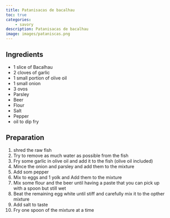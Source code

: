 ```yaml
---
title: Patanisacas de bacalhau
toc: true
categories: 
    - savory
description: Patanisacas de bacalhau
image: images/pataniscas.png
---
```

## Ingredients

- 1 slice of Bacalhau
- 2 cloves of garlic
- 1 small portion of olive oil
- 1 small onion
- 3 ovos
- Parsley
- Beer
- Flour
- Salt
- Pepper
- oil to dip fry

## Preparation

1. shred the raw fish
2. Try to remove as much water as possible from the fish
3. Fry some garlic in olive oil and add it to the fish (olive oil included)
4. Mince the onion and parsley and add them to the mixture
5. Add som pepper
6. Mix to eggs and 1 yolk and Add them to the mixture
7. Mix some flour and the beer until having a paste that you can pick up with a spoon but still wet
8. Beat the remaining egg white until stiff and carefully mix it to the opther mixture
9. Add salt to taste
10. Fry one spoon of the mixture at a time
